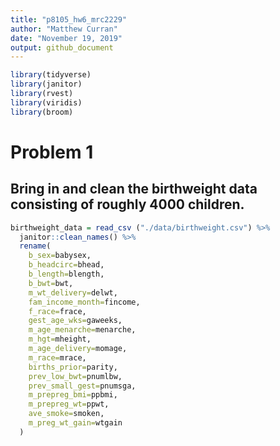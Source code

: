 ```yaml
---
title: "p8105_hw6_mrc2229"
author: "Matthew Curran"
date: "November 19, 2019"
output: github_document
---
```


```r
library(tidyverse)
library(janitor)
library(rvest)
library(viridis)
library(broom)
```

# Problem 1
## Bring in and clean the birthweight data consisting of roughly 4000 children.

```r
birthweight_data = read_csv ("./data/birthweight.csv") %>%
  janitor::clean_names() %>%
  rename(
    b_sex=babysex,
    b_headcirc=bhead,
    b_length=blength,
    b_bwt=bwt,
    m_wt_delivery=delwt, 
    fam_income_month=fincome, 
    f_race=frace,
    gest_age_wks=gaweeks, 
    m_age_menarche=menarche, 
    m_hgt=mheight,
    m_age_delivery=momage,
    m_race=mrace,
    births_prior=parity,
    prev_low_bwt=pnumlbw,
    prev_small_gest=pnumsga,
    m_prepreg_bmi=ppbmi,
    m_prepreg_wt=ppwt,
    ave_smoke=smoken,
    m_preg_wt_gain=wtgain
  )
```

